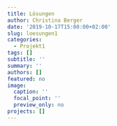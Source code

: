 ```yaml
---
title: Lösungen
author: Christina Berger
date: '2019-10-17T15:00:00+02:00'
slug: loesungen1
categories:
  - Projekt1
tags: []
subtitle: ''
summary: ''
authors: []
featured: no
image:
  caption: ''
  focal_point: ''
  preview_only: no
projects: []
---
```


